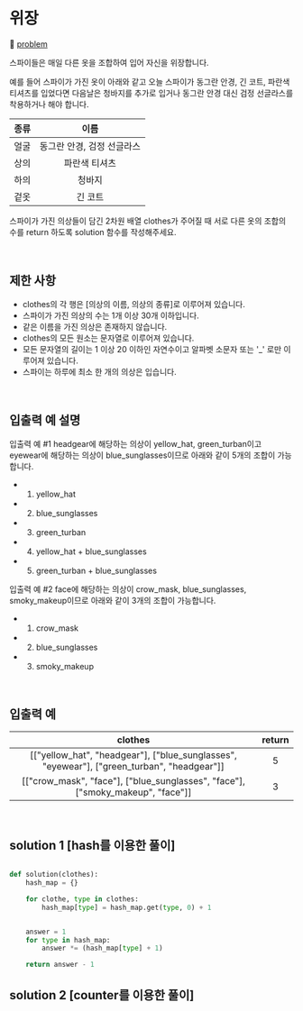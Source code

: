# 위장

🔗 [problem](https://school.programmers.co.kr/learn/courses/30/lessons/42578)

스파이들은 매일 다른 옷을 조합하여 입어 자신을 위장합니다.

예를 들어 스파이가 가진 옷이 아래와 같고 오늘 스파이가 동그란 안경, 긴 코트, 파란색 티셔츠를 입었다면 다음날은 청바지를 추가로 입거나 동그란 안경 대신 검정 선글라스를 착용하거나 해야 합니다.

| 종류 |            이름            |
| :--: | :------------------------: |
| 얼굴 | 동그란 안경, 검정 선글라스 |
| 상의 |       파란색 티셔츠        |
| 하의 |           청바지           |
| 겉옷 |          긴 코트           |

스파이가 가진 의상들이 담긴 2차원 배열 clothes가 주어질 때 서로 다른 옷의 조합의 수를 return 하도록 solution 함수를 작성해주세요.

<br />

## 제한 사항

- clothes의 각 행은 [의상의 이름, 의상의 종류]로 이루어져 있습니다.
- 스파이가 가진 의상의 수는 1개 이상 30개 이하입니다.
- 같은 이름을 가진 의상은 존재하지 않습니다.
- clothes의 모든 원소는 문자열로 이루어져 있습니다.
- 모든 문자열의 길이는 1 이상 20 이하인 자연수이고 알파벳 소문자 또는 '\_' 로만 이루어져 있습니다.
- 스파이는 하루에 최소 한 개의 의상은 입습니다.

<br />

## 입출력 예 설명

입출력 예 #1
headgear에 해당하는 의상이 yellow_hat, green_turban이고 eyewear에 해당하는 의상이 blue_sunglasses이므로 아래와 같이 5개의 조합이 가능합니다.

- 1. yellow_hat
- 2. blue_sunglasses
- 3. green_turban
- 4. yellow_hat + blue_sunglasses
- 5. green_turban + blue_sunglasses

입출력 예 #2
face에 해당하는 의상이 crow_mask, blue_sunglasses, smoky_makeup이므로 아래와 같이 3개의 조합이 가능합니다.

- 1. crow_mask
- 2. blue_sunglasses
- 3. smoky_makeup

<br />

## 입출력 예

|                                          clothes                                           | return |
| :----------------------------------------------------------------------------------------: | :----: |
| [["yellow_hat", "headgear"], ["blue_sunglasses", "eyewear"], ["green_turban", "headgear"]] |   5    |
|       [["crow_mask", "face"], ["blue_sunglasses", "face"], ["smoky_makeup", "face"]]       |   3    |

<br />

## solution 1 [hash를 이용한 풀이]

```PYTHON

def solution(clothes):
    hash_map = {}

    for clothe, type in clothes:
        hash_map[type] = hash_map.get(type, 0) + 1


    answer = 1
    for type in hash_map:
        answer *= (hash_map[type] + 1)

    return answer - 1

```

## solution 2 [counter를 이용한 풀이]

```PYTHON



```
